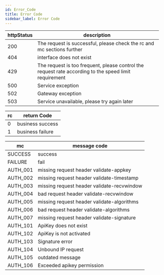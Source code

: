 ```yaml
---
id: Error_Code
title: Error Code
sidebar_label: Error Code
---
```


| httpStatus | description |
| --- | --- |
| 200 | The request is successful, please check the rc and mc sections further |
| 404 | interface does not exist |
| 429 | The request is too frequent, please control the request rate according to the speed limit requirement |
| 500 | Service exception |
| 502 | Gateway exception |
| 503 | Service unavailable, please try again later |

| rc  | return Code      |
| --- | ---------------- |
| 0   | business success |
| 1   | business failure |

| mc       | message code                               |
| -------- | ------------------------------------------ |
| SUCCESS  | success                                    |
| FAILURE  | fail                                       |
| AUTH_001 | missing request header validate-appkey     |
| AUTH_002 | missing request header validate-timestamp  |
| AUTH_003 | missing request header validate-recvwindow |
| AUTH_004 | bad request header validate-recvwindow     |
| AUTH_005 | missing request header validate-algorithms |
| AUTH_006 | bad request header validate-algorithms     |
| AUTH_007 | missing request header validate-signature  |
| AUTH_101 | ApiKey does not exist                      |
| AUTH_102 | ApiKey is not activated                    |
| AUTH_103 | Signature error                            |
| AUTH_104 | Unbound IP request                         |
| AUTH_105 | outdated message                           |
| AUTH_106 | Exceeded apikey permission                 |
